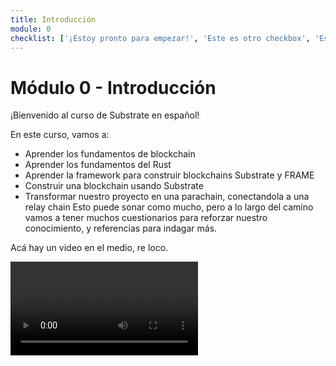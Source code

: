 ```yaml
---
title: Introducción
module: 0
checklist: ['¡Estoy pronto para empezar!', 'Este es otro checkbox', 'Este también']
---
```



# Módulo 0 - Introducción

¡Bienvenido al curso de Substrate en español!

En este curso, vamos a:
- Aprender los fundamentos de blockchain
- Aprender los fundamentos del Rust
- Aprender la framework para construir blockchains Substrate y FRAME
- Construir una blockchain usando Substrate
- Transformar nuestro proyecto en una parachain, conectandola a una relay chain
Esto puede sonar como mucho, pero a lo largo del camino vamos a tener muchos cuestionarios para reforzar nuestro conocimiento, y referencias para indagar más.

Acá hay un video en el medio, re loco.

<Video source="/test.mp4" />

Acá va una file, ojo que te la perdes.

<File filename="test.txt" source="/test.txt" />

En la versión con cupos de este curso, cada módulo tiene una semana dedicada a él, y una clase remota complementaria al contenido de esta página.
Además, estará disponible el servidor de discord para hacer preguntas entre estudiantes y a los tutores.

